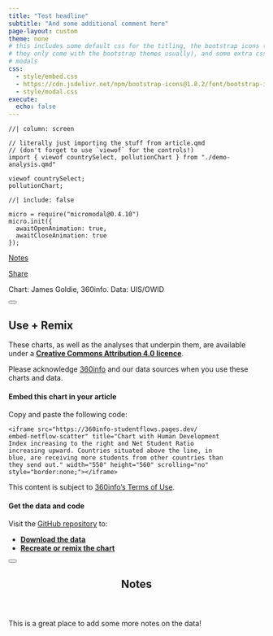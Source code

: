 ```yaml
---
title: "Test headline"
subtitle: "And some additional comment here"
page-layout: custom
theme: none
# this includes some default css for the titling, the bootstrap icons (since
# they only come with the bootstrap themes usually), and some extra css for the
# modals 
css:
  - style/embed.css
  - https://cdn.jsdelivr.net/npm/bootstrap-icons@1.8.2/font/bootstrap-icons.css
  - style/modal.css
execute:
  echo: false
---
```


```ojs
//| column: screen

// literally just importing the stuff from article.qmd
// (don't forget to use `viewof` for the controls!)
import { viewof countrySelect, pollutionChart } from "./demo-analysis.qmd"

viewof countrySelect;
pollutionChart;
```

<!-- share/notes popups -->

```ojs
//| include: false

micro = require("micromodal@0.4.10")
micro.init({
  awaitOpenAnimation: true,
  awaitCloseAnimation: true
});
```

<!-- dialog buttons -->

::: {.modalpanel}
<a href="#" data-micromodal-trigger="modalnotes" tabindex="0">
  <i class="bi bi-clipboard-data"></i>
  Notes
</a>

<a href="#" data-micromodal-trigger="modaluseremix" tabindex="0">
  <i class="bi bi-share-fill"></i>
  Share
</a>

Chart: James Goldie, 360info. Data: UIS/OWID
:::

::::::: {#modaluseremix .modal .micromodal-slide aria-hidden="true"}
:::::: {.modal__overlay tabindex="-1" data-micromodal-close="true"}
::::: {.modal__container role="dialog" aria-modal="true" aria-labelledby="modaluseremix-title"}

<button class="modal__close" aria-label="Close modal" data-micromodal-close></button>

:::: {#modaluseremix-content}
## Use + Remix

These charts, as well as the analyses that underpin them, are available under a [**Creative Commons Attribution 4.0 licence**](https://creativecommons.org/licenses/by/4.0).

Please acknowledge [360info](https://360info.org) and our data sources when you use these charts and data.

#### Embed this chart in your article

Copy and paste the following code:

::: {.embedcode}
```
<iframe src="https://360info-studentflows.pages.dev/
embed-netflow-scatter" title="Chart with Human Development
Index increasing to the right and Net Student Ratio
increasing upward. Countries situated above the line, in
blue, are receiving more students from other countries than
they send out." width="550" height="560" scrolling="no"
style="border:none;"></iframe>
```
:::

This content is subject to [360info's Terms of Use](https://newshub.360info.org/page/terms).

#### Get the data and code

Visit the [GitHub repository](https://github.com/360-info/report-template/tree/main/data) to:

* [**Download the data**](https://github.com/360-info/report-template/tree/main/data)
* [**Recreate or remix the chart**](https://github.com/360-info/report-template)
::::

:::::
::::::
:::::::

<!-- notes dialog -->

::::::: {#modalnotes .modal .micromodal-slide aria-hidden="true"}
:::::: {.modal__overlay tabindex="-1" data-micromodal-close="true"}
::::: {.modal__container role="dialog" aria-modal="true" aria-labelledby="modalnotes-title"}

<button class="modal__close" aria-label="Close modal" data-micromodal-close></button>

<header>
## Notes {#modalnotes-title}
</header>

:::: {#modal-1-content}
This is a great place to add some more notes on the data!
::::

:::::
::::::
:::::::
